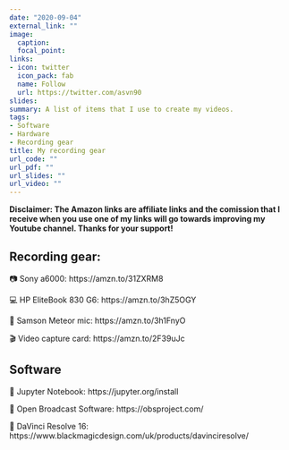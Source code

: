 ```yaml
---
date: "2020-09-04"
external_link: ""
image:
  caption: 
  focal_point:
links:
- icon: twitter
  icon_pack: fab
  name: Follow
  url: https://twitter.com/asvn90
slides: 
summary: A list of items that I use to create my videos.
tags:
- Software
- Hardware
- Recording gear
title: My recording gear
url_code: ""
url_pdf: ""
url_slides: ""
url_video: ""
---
```

**Disclaimer: The Amazon links are affiliate links and the comission that I receive when you use one of my links will go towards improving my Youtube channel. Thanks for your support!**

## Recording gear:
📷 Sony a6000: https://amzn.to/31ZXRM8 

💻 HP EliteBook 830 G6: https://amzn.to/3hZ5OGY 

🎤 Samson Meteor mic: https://amzn.to/3h1FnyO 

🎬 Video capture card: https://amzn.to/2F39uJc 

## Software
👾 Jupyter Notebook: https://jupyter.org/install

👾 Open Broadcast Software: https://obsproject.com/

👾 DaVinci Resolve 16: https://www.blackmagicdesign.com/uk/products/davinciresolve/





